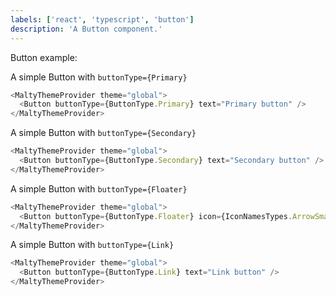 ```yaml
---
labels: ['react', 'typescript', 'button']
description: 'A Button component.'
---
```



Button example:

A simple Button with `buttonType={Primary}` 

```js live
<MaltyThemeProvider theme="global">
  <Button buttonType={ButtonType.Primary} text="Primary button" />
</MaltyThemeProvider>
```

A simple Button with `buttonType={Secondary}` 

```js live
<MaltyThemeProvider theme="global">
  <Button buttonType={ButtonType.Secondary} text="Secondary button" />
</MaltyThemeProvider>
```

A simple Button with `buttonType={Floater}` 

```js live
<MaltyThemeProvider theme="global">
  <Button buttonType={ButtonType.Floater} icon={IconNamesTypes.ArrowSmallUp} />
</MaltyThemeProvider>
```

A simple Button with `buttonType={Link}` 

```js live
<MaltyThemeProvider theme="global">
  <Button buttonType={ButtonType.Link} text="Link button" />
</MaltyThemeProvider>
```

